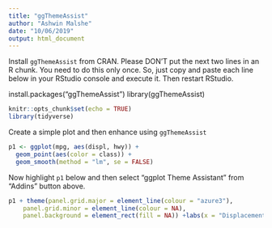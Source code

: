 ```yaml
---
title: "ggThemeAssist"
author: "Ashwin Malshe"
date: "10/06/2019"
output: html_document
---
```


Install `ggThemeAssist` from CRAN. Please DON'T put the next two lines in an R chunk. You need to do this only once. So, just copy and paste each line below in your RStudio console and execute it. Then restart RStudio.

install.packages("ggThemeAssist")
library(ggThemeAssist)

```r
knitr::opts_chunk$set(echo = TRUE)
library(tidyverse)
```

Create a simple plot and then enhance using `ggThemeAssist`

```r
p1 <- ggplot(mpg, aes(displ, hwy)) +
  geom_point(aes(color = class)) +
  geom_smooth(method = "lm", se = FALSE)
```

Now highlight `p1` below and then select "ggplot Theme Assistant" from "Addins" button above.

```r
p1 + theme(panel.grid.major = element_line(colour = "azure3"), 
    panel.grid.minor = element_line(colour = NA), 
    panel.background = element_rect(fill = NA)) +labs(x = "Displacement", y = "Highway Miles Per Gallon")
```




